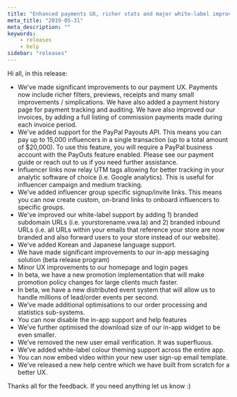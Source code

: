 ```yaml
---
title: "Enhanced payments UX, richer stats and major white-label improvements"
meta_title: "2019-05-31"
meta_description: ""
keywords:
    - releases
    - help
sidebar: "releases"
---
```


Hi all, in this release:

* We've made significant improvements to our payment UX. Payments now include richer filters, previews, receipts and many small improvements / simplications. We have also added a payment history page for payment tracking and auditing. We have also improved our invoices, by adding a full listing of commission payments made during each invoice period.
* We've added support for the PayPal Payouts API.  This means you can pay up to 15,000 influencers in a single transaction (up to a total amount of $20,000). To use this feature, you will require a PayPal business account with the PayOuts feature enabled. Please see our payment guide or reach out to us if you need further assistance.
* Influencer links now relay UTM tags allowing for better tracking in your analytic software of choice (i.e. Google analytics). This is useful for influencer campaign and medium tracking.
* We've added influencer group specific signup/invite links. This means you can now create custom, on-brand links to onboard influencers to specific groups.
* We've improved our white-label support by adding 1) branded subdomain URLs (i.e. yourstorename.vwa.la) and 2) branded inbound URLs (i.e. all URLs within your emails that reference your store are now branded and also forward users to your store instead of our website).
* We've added Korean and Japanese language support.
* We have made significant improvements to our in-app messaging solution (beta release program)
* Minor UX improvements to our homepage and login pages
* In beta, we have a new promotion implementation that will make promotion policy changes for large clients much faster.
* In beta, we have a new distributed event system that will allow us to handle millions of lead/order events per second.
* We’ve made additional optimisations to our order processing and statistics sub-systems. 
* You can now disable the in-app support and help features
* We’ve further optimised the download size of our in-app widget to be even smaller.
* We’ve removed the new user email verification. It was superfluous. 
* We’ve added white-label colour theming support across the entire app.
* You can now embed video within your new user sign-up email template.
* We’ve released a new help centre which we have built from scratch for a better UX.


Thanks all for the feedback. If you need anything let us know :)

